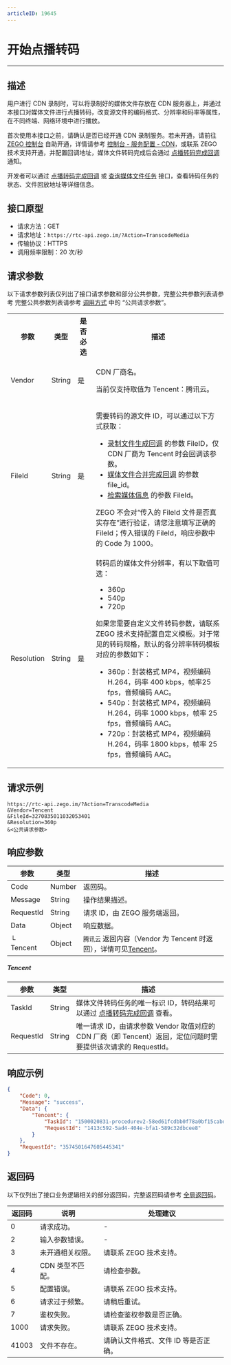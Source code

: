 ```yaml
---
articleID: 19645
---
```



# 开始点播转码

- - -

## 描述


用户进行 CDN 录制时，可以将录制好的媒体文件存放在 CDN 服务器上，并通过本接口对媒体文件进行点播转码，改变源文件的编码格式、分辨率和码率等属性，在不同终端、网络环境中进行播放。

<Warning title="注意">


首次使用本接口之前，请确认是否已经开通 CDN 录制服务。若未开通，请前往 [ZEGO 控制台](https://console.zego.im) 自助开通，详情请参考 [控制台 - 服务配置 - CDN](/console/service-configuration-2/activate-cdn-service)，或联系 ZEGO 技术支持开通，并配置回调地址，媒体文件转码完成后会通过 [点播转码完成回调](!Callback_onDemand_transcoding) 通知。

</Warning>



开发者可以通过 [点播转码完成回调](!Callback_onDemand_transcoding) 或 [查询媒体文件任务](!DescribeMediaTask) 接口，查看转码任务的状态、文件回放地址等详细信息。


## 接口原型

- 请求方法：GET
- 请求地址：`https://rtc-api.zego.im/?Action=TranscodeMedia`
- 传输协议：HTTPS
- 调用频率限制：20 次/秒

## 请求参数

以下请求参数列表仅列出了接口请求参数和部分公共参数，完整公共参数列表请参考 完整公共参数列表请参考 [调用方式](./../making-api-requests.mdx#公共请求参数) 中的 “公共请求参数”。


<table>
  
<tbody><tr>
<th>参数</th>
<th>类型</th>
<th>是否必选</th>
<th>描述</th>
</tr>
<tr>
<td>Vendor</td>
<td>String</td>
<td>是</td>
<td><p>CDN 厂商名。</p><p>当前仅支持取值为 Tencent：腾讯云。</p></td>
</tr>
<tr>
<td>FileId</td>
<td>String</td>
<td>是</td>
<td>
<p>需要转码的源文件 ID，可以通过以下方式获取：</p><ul><li><a href="!Callback/Record_File_Create_Callback" target="blank">录制文件生成回调</a> 的参数 FileID，仅 CDN 厂商为 Tencent 时会回调该参数。</li><li><a href="!Callback/compose" target="blank">媒体文件合并完成回调</a> 的参数 file_id。</li><li><a href="!Media_File/SearchMedia" target="blank">检索媒体信息</a> 的参数 FileId。</li></ul>

<Warning title="注意">
ZEGO 不会对“传入的 FileId 文件是否真实存在”进行验证，请您注意填写正确的 FileId；传入错误的 FileId，响应参数中的 Code 为 1000。
</Warning>

</td>
</tr>
<tr>
<td>Resolution</td>
<td>String</td>
<td>是</td>
<td>
<p>转码后的媒体文件分辨率，有以下取值可选：</p><ul><li>360p</li><li>540p</li><li>720p</li></ul>

<Warning title="注意">
如果您需要自定义文件转码参数，请联系 ZEGO 技术支持配置自定义模板。对于常见的转码规格，默认的各分辨率转码模板对应的参数如下：

- 360p：封装格式 MP4，视频编码 H.264，码率 400 kbps，帧率25 fps，音频编码 AAC。
- 540p：封装格式 MP4，视频编码 H.264，码率 1000 kbps，帧率 25 fps，音频编码 AAC。
- 720p：封装格式 MP4，视频编码 H.264，码率 1800 kbps，帧率 25 fps，音频编码 AAC。

</Warning>

</td>
</tr>
</tbody></table>


## 请求示例

```
https://rtc-api.zego.im/?Action=TranscodeMedia
&Vendor=Tencent
&FileId=3270835011032053401
&Resolution=360p
&<公共请求参数>
```

## 响应参数

| 参数 | 类型 | 描述 |
|---|---|---|
| Code | Number | 返回码。 |
| Message | String | 操作结果描述。 |
| RequestId | String | 请求 ID，由 ZEGO 服务端返回。 |
| Data | Object | 响应数据。 |
| └ Tencent | Object | <code>腾讯云</code> 返回内容（Vendor 为 Tencent 时返回），详情可见[Tencent](#tencent)。 |

##### Tencent
| 参数 | 类型 | 描述 |
|---|---|---|
| TaskId | String | 媒体文件转码任务的唯一标识 ID，转码结果可以通过 <a href="!Callback_onDemand_transcoding" target="blank">点播转码完成回调</a> 查看。 |
| RequestId | String | 唯一请求 ID，由请求参数 Vendor 取值对应的 CDN 厂商（即 Tencent）返回，定位问题时需要提供该次请求的 RequestId。 |



## 响应示例

```json
{
    "Code": 0,
    "Message": "success",
    "Data": {
        "Tencent": {
            "TaskId": "1500020831-procedurev2-58ed61fcdbb0f78a0bf15cabd8ae4713tt0",
            "RequestId": "1413c592-5ad4-404e-bfa1-589c32dbcee8"
        }
    },
    "RequestId": "3574501647605445341"
}
```

## 返回码

以下仅列出了接口业务逻辑相关的部分返回码，完整返回码请参考 [全局返回码](!global_return_code)。

|返回码|说明|处理建议|
|-----|------|-----|
| 0 | 请求成功。 |-|
| 2 | 输入参数错误。 |-|
| 3 | 未开通相关权限。 | 请联系 ZEGO 技术支持。|
| 4 | CDN 类型不匹配。 | 请检查参数。|
| 5 | 配置错误。 | 请联系 ZEGO 技术支持。|
| 6 | 请求过于频繁。 | 请稍后重试。|
| 7 | 鉴权失败。 | 请检查鉴权参数是否正确。|
| 1000  | 请求失败。 | 请联系 ZEGO 技术支持。|
| 41003  | 文件不存在。 | 请确认文件格式、文件 ID 等是否正确。|
